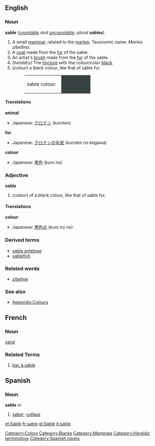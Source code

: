 {{wikipedia}}
==English==

===Noun===
'''sable''' (''[[countable]] and [[uncountable]]; plural'' '''sables''')

#A small [[mammal]], related to the [[marten]].  Taxonomic name: ''Martes zibellina''.
#A [[coat]] made from the [[fur]] of the sable.
#An artist's [[brush]] made from the [[fur]] of the sable.
#(''heraldry'') The [[tincture]] with the colour/color [[black]].
#(''colour'') a black colour, like that of sable fur.
#:<table><tr><td>sable colour: &nbsp;</td><td bgcolor="#394243" width="80">&nbsp; </td></tr></table>

====Translations====

'''animal'''
{{top}}
*Japanese: [[クロテン]] (kuroten)
{{mid}}
{{bottom}}

'''fur'''
{{top}}
*Japanese: [[クロテンの毛皮]] (kuroten no kegawa)
{{mid}}
{{bottom}}

'''colour'''
{{top}}
*Japanese: [[黒色]] (kuro iro)
{{mid}}
{{bottom}}

===Adjective===
'''sable'''
#(''colour'') of a black colour, like that of sable fur.

====Translations====
'''colour'''
{{top}}
*Japanese: [[黒色]]の (kuro iro no)
{{mid}}
{{bottom}}

===Derived terms===
*[[sable antelope]]
*[[sablefish]]

===Related words===
*[[zibeline]]

===See also===
*[[Wiktionary_Appendix:Colours|Appendix:Colours]]

[[Category:Colors]]
[[Category:Blacks]]
[[Category:Mammals]]
[[Category:Heraldic terminology]]

==French==
===Noun===
[[sand]]

===Related Terms===
# [[bac à sable]]

== Spanish == 
=== Noun === 
'''sable''' ''m'' 
# [[saber]]; [[cutlass]]

[[Category:Spanish nouns]]

[[et:Sable]]
[[fr:sable]]
[[gl:Sable]]
[[it:sable]]